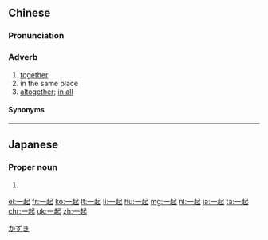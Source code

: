 ==Chinese==
{{zh-forms}}

===Pronunciation===
{{zh-pron
|m=一qǐ
|c=jat1 hei2
|mn=qz,xm,zz:it-khí
|ma=Zh-yìqǐ.ogg
|cat=adv
}}

===Adverb===
{{zh-adv}}

# [[together]]
# in the same place
# [[altogether]]; [[in all]]

====Synonyms====
{{zh-dial|一起}}

{{zh-cat|Beginning}}

----

==Japanese==
{{ja-kanjitab|一|起}}

===Proper noun===
{{ja-pos|proper|かずき}}

# {{given name|male|lang=ja|sort=かずき}}

[[Category:Japanese male given names|かずき]]

[[el:一起]]
[[fr:一起]]
[[ko:一起]]
[[lt:一起]]
[[li:一起]]
[[hu:一起]]
[[mg:一起]]
[[nl:一起]]
[[ja:一起]]
[[ta:一起]]
[[chr:一起]]
[[uk:一起]]
[[zh:一起]]